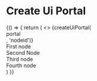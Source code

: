 

<Meta title="MDX/Helpers/Create Ui Portal" />

# Create Ui Portal

<!-- add a plugin description -->

<Canvas>
  <Story name="Create Ui Portal Usage">
    {() => {
      return (
        <>
          {createUiPortal(<div>portal</div>, 'nodeid')}
          <div className="flex flex-col gap-2">
            <div className="yobta-paper-2 p-4 rounded">First node</div>
            <div className="yobta-paper-3 p-4 rounded">Second Node</div>
            <div className="yobta-primary p-4 rounded" id="nodeid">
              Third node
            </div>
            <div className="yobta-secondary p-4 rounded">Fourth node</div>
          </div>
        </>
      )
    }}
  </Story>
</Canvas>
